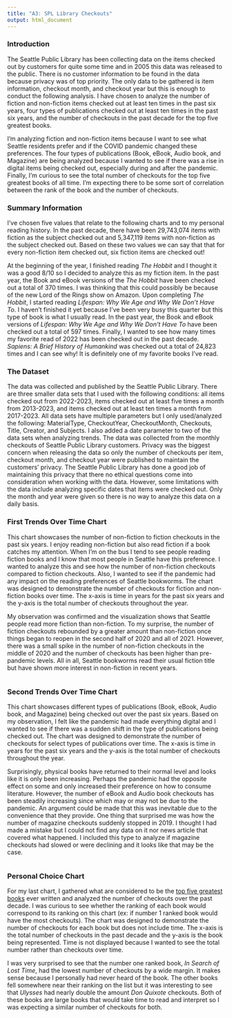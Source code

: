 ```yaml
---
title: "A3: SPL Library Checkouts"
output: html_document
---
```


### Introduction

The Seattle Public Library has been collecting data on the items checked out by customers for quite some time and in 2005 this data was released to the public. There is no customer information to be found in the data because privacy was of top priority. The only data to be gathered is item information, checkout month, and checkout year but this is enough to conduct the following analysis. I have chosen to analyze the number of fiction and non-fiction items checked out at least ten times in the past six years, four types of publications checked out at least ten times in the past six years, and the number of checkouts in the past decade for the top five greatest books. 

I'm analyzing fiction and non-fiction items because I want to see what Seattle residents prefer and if the COVID pandemic changed these preferences. The four types of publications (Book, eBook, Audio book, and Magazine) are being analyzed because I wanted to see if there was a rise in digital items being checked out, especially during and after the pandemic. Finally, I'm curious to see the total number of checkouts for the top five greatest books of all time. I'm expecting there to be some sort of correlation between the rank of the book and the number of checkouts.

### Summary Information

I've chosen five values that relate to the following charts and to my personal reading history. In the past decade, there have been 29,743,074 items with fiction as the subject checked out and 5,347,119 items with non-fiction as the subject checked out. Based on these two values we can say that that for every non-fiction item checked out, six fiction items are checked out!

At the beginning of the year, I finished reading _The Hobbit_ and I thought it was a good 8/10 so I decided to analyze this as my fiction item. In the past year, the Book and eBook versions of the _The Hobbit_ have been checked out a total of 370 times. I was thinking that this could possibly be because of the new Lord of the Rings show on Amazon. Upon completing _The Hobbit_, I started reading _Lifespan: Why We Age and Why We Don't Have To_. I haven't finished it yet because I've been very busy this quarter but this type of book is what I usually read. In the past year, the Book and eBook versions of _Lifespan: Why We Age and Why We Don't Have To_ have been checked out a total of 597 times. Finally, I wanted to see how many times my favorite read of 2022 has been checked out in the past decade. _Sapiens: A Brief History of Humankind_ was checked out a total of 24,823 times and I can see why! It is definitely one of my favorite books I've read.

### The Dataset

The data was collected and published by the Seattle Public Library. There are three smaller data sets that I used with the following conditions: all items checked out from 2022-2023, items checked out at least five times a month from 2013-2023, and items checked out at least ten times a month from 2017-2023. All data sets have multiple parameters but I only used/analyzed the following: MaterialType, CheckoutYear, CheckoutMonth, Checkouts, Title, Creator, and Subjects. I also added a date parameter to two of the data sets when analyzing trends. The data was collected from the monthly checkouts of Seattle Public Library customers. Privacy was the biggest concern when releasing the data so only the number of checkouts per item, checkout month, and checkout year were published to maintain the customers' privacy. The Seattle Public Library has done a good job of maintaining this privacy that there no ethical questions come into consideration when working with the data. However, some limitations with the data include analyzing specific dates that items were checked out. Only the month and year were given so there is no way to analyze this data on a daily basis.


### First Trends Over Time Chart

This chart showcases the number of non-fiction to fiction checkouts in the past six years. I enjoy reading non-fiction but also read fiction if a book catches my attention. When I'm on the bus I tend to see people reading fiction books and I know that most people in Seattle have this preference. I wanted to analyze this and see how the number of non-fiction checkouts compared to fiction checkouts. Also, I wanted to see if the pandemic had any impact on the reading preferences of Seattle bookworms. The chart was designed to demonstrate the number of checkouts for fiction and non-fiction books over time. The x-axis is time in years for the past six years and the y-axis is the total number of checkouts throughout the year.

My observation was confirmed and the visualization shows that Seattle people read more fiction than non-fiction. To my surprise, the number of fiction checkouts rebounded by a greater amount than non-fiction once things began to reopen in the second half of 2020 and all of 2021. However, there was a small spike in the number of non-fiction checkouts in the middle of 2020 and the number of checkouts has been higher than pre-pandemic levels. All in all, Seattle bookworms read their usual fiction title but have shown more interest in non-fiction in recent years.

```r
```

### Second Trends Over Time Chart

This chart showcases different types of publications (Book, eBook, Audio book, and Magazine) being checked out over the past six years. Based on my observation, I felt like the pandemic had made everything digital and I wanted to see if there was a sudden shift in the type of publications being checked out. The chart was designed to demonstrate the number of checkouts for select types of publications over time. The x-axis is time in years for the past six years and the y-axis is the total number of checkouts throughout the year.

Surprisingly, physical books have returned to their normal level and looks like it is only been increasing. Perhaps the pandemic had the opposite effect on some and only increased their preference on how to consume literature. However, the number of eBook and Audio book checkouts has been steadily increasing since which may or may not be due to the pandemic. An argument could be made that this was inevitable due to the convenience that they provide. One thing that surprised me was how the number of magazine checkouts suddenly stopped in 2019. I thought I had made a mistake but I could not find any data on it nor news article that covered what happened. I included this type to analyze if magazine checkouts had slowed or were declining and it looks like that may be the case.

```r
```

### Personal Choice Chart

For my last chart, I gathered what are considered to be the [top five greatest books](https://thegreatestbooks.org/) ever written and analyzed the number of checkouts over the past decade. I was curious to see whether the ranking of each book would correspond to its ranking on this chart (ex: if number 1 ranked book would have the most checkouts). The chart was designed to demonstrate the number of checkouts for each book but does not include time. The x-axis is the total number of checkouts in the past decade and the y-axis is the book being represented. Time is not displayed because I wanted to see the total number rather than checkouts over time.

I was very surprised to see that the number one ranked book, _In Search of Lost Time_, had the lowest number of checkouts by a wide margin. It makes sense because I personally had never heard of the book. The other books fell somewhere near their ranking on the list but it was interesting to see that _Ulysses_ had nearly double the amount _Don Quixote_ checkouts. Both of these books are large books that would take time to read and interpret so I was expecting a similar number of checkouts for both.

```r
```
